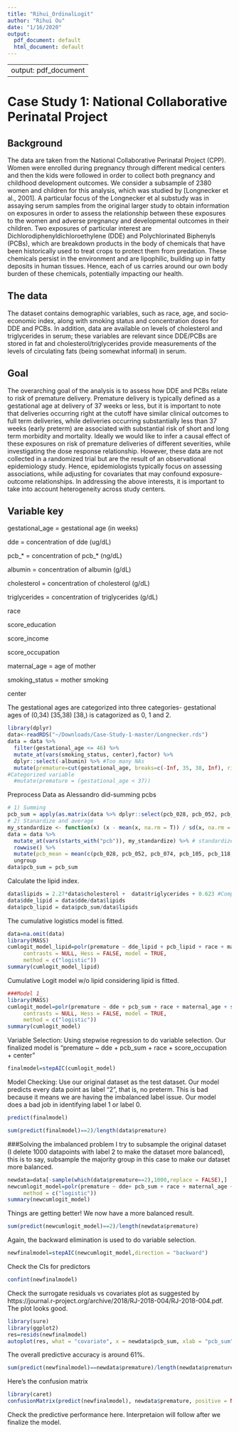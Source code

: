 ```yaml
---
title: "Rihui_OrdinalLogit"
author: "Rihui Ou"
date: "1/16/2020"
output:
  pdf_document: default
  html_document: default
---
```


---
output: pdf_document
---
# Case Study 1: National Collaborative Perinatal Project

## Background
The data are taken from the National Collaborative Perinatal Project (CPP). Women were enrolled during pregnancy through different medical centers and then the kids were followed in order to collect both pregnancy and childhood development outcomes. We consider a subsample of 2380 women and children for this analysis, which was studied by [Longnecker et al., 2001].  A particular focus of the Longnecker et al substudy was in assaying serum samples from the original larger study to obtain information on exposures in order to assess the relationship between these exposures to the women and adverse pregnancy and developmental outcomes in their children.  Two exposures of particular interest are Dichlorodiphenyldichloroethylene (DDE) and Polychlorinated Biphenyls (PCBs), which are breakdown products in the body of chemicals that have been historically used to treat crops to protect them from predation.  These chemicals persist in the environment and are lipophilic, building up in fatty deposits in human tissues.  Hence, each of us carries around our own body burden of these chemicals, potentially impacting our health.

## The data
The dataset contains demographic variables, such as race, age, and socio-economic index, along with smoking status and concentration doses for DDE and PCBs.  In addition, data are available on levels of cholesterol and triglycerides in serum; these variables are relevant since DDE/PCBs are stored in fat and cholesterol/triglycerides provide measurements of the levels of circulating fats (being somewhat informal) in serum. 

## Goal
The overarching goal of the analysis is to assess how DDE and PCBs relate to risk of premature delivery.  Premature delivery is typically defined as a gestational age at delivery of 37 weeks or less, but it is important to note that deliveries occurring right at the cutoff have similar clinical outcomes to full term deliveries, while deliveries occurring substantially less than 37 weeks (early preterm) are associated with substantial risk of short and long term morbidity and mortality.  Ideally we would like to infer a causal effect of these exposures on risk of premature deliveries of different severities, while investigating the dose response relationship.  However, these data are not collected in a randomized trial but are the result of an observational epidemiology study.  Hence, epidemiologists typically focus on assessing associations, while adjusting for covariates that may confound exposure-outcome relationships.  In addressing the above interests, it is important to take into account heterogeneity across study centers.

## Variable key 
gestational_age = gestational age (in weeks)

dde = concentration of dde (ug/dL)

pcb_* = concentration of pcb_* (ng/dL)

albumin = concentration of albumin (g/dL)

cholesterol = concentration of cholesterol (g/dL)

triglycerides =  concentration of triglycerides (g/dL)

race 

score_education 

score_income

score_occupation

maternal_age = age of mother

smoking_status = mother smoking

center

The gestational ages are categorized into three categories- gestational ages of (0,34) [35,38) [38,) is catagorized as 0, 1 and 2.
```r

library(dplyr)
data<-readRDS("~/Downloads/Case-Study-1-master/Longnecker.rds")
data = data %>% 
  filter(gestational_age <= 46) %>% 
  mutate_at(vars(smoking_status, center),factor) %>% 
  dplyr::select(-albumin) %>% #Too many NAs
  mutate(premature=cut(gestational_age, breaks=c(-Inf, 35, 38, Inf), right = FALSE,labels = c(0,1,2))) 
#Categorized variable
  #mutate(premature = (gestational_age < 37))
```
Preprocess Data as Alessandro did-summing pcbs
```r

# 1) Summing
pcb_sum = apply(as.matrix(data %>% dplyr::select(pcb_028, pcb_052, pcb_074, pcb_105, pcb_118, pcb_153, pcb_170, pcb_138, pcb_180, pcb_194, pcb_203)),1, sum)
# 2) Stanardize and average
my_standardize <- function(x) (x - mean(x, na.rm = T)) / sd(x, na.rm = T)
data = data %>%
  mutate_at(vars(starts_with("pcb")), my_standardize) %>% # standardize pcb's to give them all equal weight in the aggregate pcb variable
  rowwise() %>%
  mutate(pcb_mean = mean(c(pcb_028, pcb_052, pcb_074, pcb_105, pcb_118, pcb_153, pcb_170, pcb_138, pcb_180, pcb_194, pcb_203))) %>%
  ungroup
data$pcb_sum = pcb_sum
```
Calculate the lipid index.
```r
data$lipids = 2.27*data$cholesterol +  data$triglycerides + 0.623 #Compute Lipisds#
data$dde_lipid = data$dde/data$lipids 
data$pcb_lipid = data$pcb_sum/data$lipids 
```


The cumulative logistics model is fitted.
```r
data=na.omit(data)
library(MASS)
cumlogit_model_lipid=polr(premature ~ dde_lipid + pcb_lipid + race + maternal_age + score_occupation + center + score_income + score_education, data, 
     contrasts = NULL, Hess = FALSE, model = TRUE,
     method = c("logistic"))
summary(cumlogit_model_lipid)
```
Cumulative Logit model w/o lipid considering lipid is fitted.
```r
###Model 1_
library(MASS)
cumlogit_model=polr(premature ~ dde + pcb_sum + race + maternal_age + score_occupation + center + score_income + score_education, data, 
     contrasts = NULL, Hess = FALSE, model = TRUE,
     method = c("logistic"))
summary(cumlogit_model)
```


Variable Selection: Using stepwise regression to do variable selection. Our finalized model is "premature ~ dde + pcb_sum + race + score_occupation + center"
```r
finalmodel=stepAIC(cumlogit_model)
```



Model Checking: Use our original dataset as the test dataset. Our model predicts every data point as label "2", that is, no preterm. This is bad because it means we are having the imbalanced label issue. Our model does a bad job in identifying label 1 or label 0.
```r
predict(finalmodel)
```
```r
sum(predict(finalmodel)==2)/length(data$premature)
```

###Solving the imbalanced problem
I try to subsample the original dataset (I delete 1000 datapoints with label 2 to make the dataset more balanced), this is to say, subsample the majority group in this case to make our dataset more balanced.
```r
newdata=data[-sample(which(data$premature==2),1000,replace = FALSE),]
newcumlogit_model=polr(premature ~ dde+ pcb_sum + race + maternal_age + score_occupation + center + score_income + score_education, newdata, 
     method = c("logistic"))
summary(newcumlogit_model)
```
Things are getting better! We now have a more balanced result.
```r
sum(predict(newcumlogit_model)==2)/length(newdata$premature)
```
Again, the backward elimination is used to do variable selection.
```r
newfinalmodel=stepAIC(newcumlogit_model,direction = "backward")
```
Check the CIs for predictors
```r
confint(newfinalmodel)
```
Check the surrogate residuals vs covariates plot as suggested by https://journal.r-project.org/archive/2018/RJ-2018-004/RJ-2018-004.pdf. The plot looks good.
```r
library(sure)
library(ggplot2)
res=resids(newfinalmodel)
autoplot(res, what = "covariate", x = newdata$pcb_sum, xlab = "pcb_sum")
```
The overall predictive accuracy is around 61%.
```r
sum(predict(newfinalmodel)==newdata$premature)/length(newdata$premature)
```
Here's the confusion matrix
```r
library(caret)
confusionMatrix(predict(newfinalmodel), newdata$premature, positive = NULL, dnn = c("Prediction", "Label"))
```
Check the predictive performance here.
Interpretaion will follow after we finalize the model.